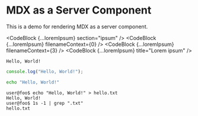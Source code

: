 
# MDX as a Server Component

This is a demo for rendering MDX as a server component.

<CodeBlock {...loremIpsum} section="ipsum" />
<CodeBlock {...loremIpsum} filenameContext={0} />
<CodeBlock {...loremIpsum} filenameContext={3} />
<CodeBlock {...loremIpsum} title="Lorem ipsum" />

```
Hello, World!
```

```ts title="hello-world.ts"
console.log("Hello, World!");
```

```sh
echo "Hello, World!"
```

```console
user@foo$ echo "Hello, World!" > hello.txt
Hello, World!
user@foo$ 1s -1 | grep ".txt"
hello.txt
```
